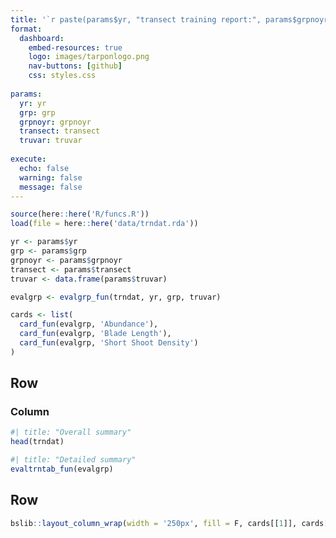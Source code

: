 ```yaml
--- 
title: '`r paste(params$yr, "transect training report:", params$grpnoyr)`'
format: 
  dashboard:
    embed-resources: true
    logo: images/tarponlogo.png
    nav-buttons: [github]
    css: styles.css
  
params:
  yr: yr
  grp: grp
  grpnoyr: grpnoyr
  transect: transect
  truvar: truvar
  
execute:
  echo: false
  warning: false
  message: false
---
```


```r
source(here::here('R/funcs.R'))
load(file = here::here('data/trndat.rda'))

yr <- params$yr
grp <- params$grp
grpnoyr <- params$grpnoyr
transect <- params$transect
truvar <- data.frame(params$truvar)

evalgrp <- evalgrp_fun(trndat, yr, grp, truvar)

cards <- list(
  card_fun(evalgrp, 'Abundance'), 
  card_fun(evalgrp, 'Blade Length'), 
  card_fun(evalgrp, 'Short Shoot Density')
)
```

## Row {height=50%}

### Column {.tabset}

```r
#| title: "Overall summary"
head(trndat)
```

```r
#| title: "Detailed summary"
evaltrntab_fun(evalgrp)
```

## Row {height=50%}

```r
bslib::layout_column_wrap(width = '250px', fill = F, cards[[1]], cards[[2]], cards[[3]])
```
